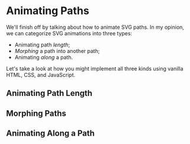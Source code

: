# Animating Paths

We'll finish off by talking about how to animate SVG paths. In my opinion, we can categorize SVG animations into three types:

- Animating path _length_;
- _Morphing_ a path into another path;
- Animating _along_ a path.

Let's take a look at how you might implement all three kinds using vanilla HTML, CSS, and JavaScript.

## Animating Path Length

## Morphing Paths

## Animating Along a Path
